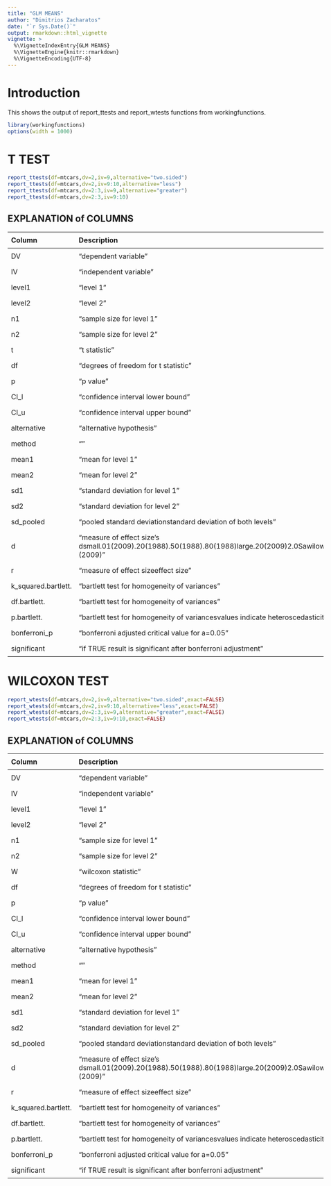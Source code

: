 ```yaml
---
title: "GLM MEANS"
author: "Dimitrios Zacharatos"
date: "`r Sys.Date()`"
output: rmarkdown::html_vignette
vignette: >
  %\VignetteIndexEntry{GLM MEANS}
  %\VignetteEngine{knitr::rmarkdown}
  %\VignetteEncoding{UTF-8}
---
```


<style> 
body { max-width: 95%; margin: 0 auto; padding: 0; } 
.container { width: 100%; max-width: none; } 
/* Example for wider tables */ 
table { width: 80%; table-layout: fixed; } 
th, td { padding: 8px; text-align: left; } 
</style>

# Introduction
This shows the output of report_ttests and report_wtests functions from workingfunctions.

```r
library(workingfunctions)
options(width = 1000)
```

# T TEST
```r
report_ttests(df=mtcars,dv=2,iv=9,alternative="two.sided")
report_ttests(df=mtcars,dv=2,iv=9:10,alternative="less")
report_ttests(df=mtcars,dv=2:3,iv=9,alternative="greater")
report_ttests(df=mtcars,dv=2:3,iv=9:10)
```

## EXPLANATION of COLUMNS
| Column   | Description                                                                 |
|----------|-----------------------------------------------------------------------------|
|DV |                 "dependent variable"  |
|IV |                 "independent variable"  |
|level1|              "level 1"  |
|level2|              "level 2"  |
|n1|                  "sample size for level 1"  |
|n2|                  "sample size for level 2"  |
|t|                   "t statistic"  |
|df|                  "degrees of freedom for t statistic"  |
|p|                   "p value"  |
|CI_l|                "confidence interval lower bound"  |
|CI_u|                "confidence interval upper bound"  |
|alternative|         "alternative hypothesis"  |
|method|              ""  |
|mean1|               "mean for level 1"  |
|mean2|               "mean for level 2"  |
|sd1|                 "standard deviation for level 1"  |
|sd2|                 "standard deviation for level 2"  |
|sd_pooled|           "pooled standard deviation\n\ncombined standard deviation of both levels"  |
|d|                   "measure of effect size\n\ncohen's d\n\nVery small\t0.01\t\tSawilowsky (2009)\nSmall\t\t0.20\t\tCohen (1988)\nMedium\t\t0.50\t\tCohen (1988)\nLarge\t\t0.80\t\tCohen (1988)\nVery large\t\t1.20\t\tSawilowsky (2009)\nHuge\t\t12.0\t\t1Sawilowsky (2009)"  |
|r|                   "measure of effect size\n\ncorrelation effect size"  |
|k_squared.bartlett.| "bartlett test for homogeneity of variances\n\n"  |
|df.bartlett.|        "bartlett test for homogeneity of variances\n\n"  |
|p.bartlett.|         "bartlett test for homogeneity of variances\n\nsignificant values indicate heteroscedasticity"  |
|bonferroni_p|        "bonferroni adjusted critical value for a=0.05"  |
|significant|         "if TRUE result is significant after bonferroni adjustment"  |

# WILCOXON TEST
```r
report_wtests(df=mtcars,dv=2,iv=9,alternative="two.sided",exact=FALSE)
report_wtests(df=mtcars,dv=2,iv=9:10,alternative="less",exact=FALSE)
report_wtests(df=mtcars,dv=2:3,iv=9,alternative="greater",exact=FALSE)
report_wtests(df=mtcars,dv=2:3,iv=9:10,exact=FALSE)
```


## EXPLANATION of COLUMNS

| Column   | Description                                                                 |
|----------|-----------------------------------------------------------------------------|
|DV                  |"dependent variable"  |
|IV                  |"independent variable"  |
|level1              |"level 1"  |
|level2              |"level 2"  |
|n1                  |"sample size for level 1"  |
|n2                  |"sample size for level 2"  |
|W                   |"wilcoxon statistic"  |
|df                  |"degrees of freedom for t statistic"  |
|p                   |"p value"  |
|CI_l                |"confidence interval lower bound"  |
|CI_u                |"confidence interval upper bound"  |
|alternative         |"alternative hypothesis"  |
|method              |""  |
|mean1               |"mean for level 1"  |
|mean2               |"mean for level 2"  |
|sd1                 |"standard deviation for level 1"  |
|sd2                 |"standard deviation for level 2"  |
|sd_pooled           |"pooled standard deviation\n\ncombined standard deviation of both levels"  |
|d                   |"measure of effect size\n\ncohen's d\n\nVery small\t0.01\t\tSawilowsky (2009)\nSmall\t\t0.20\t\tCohen (1988)\nMedium\t\t0.50\t\tCohen (1988)\nLarge\t\t0.80\t\tCohen (1988)\nVery large\t\t1.20\t\tSawilowsky (2009)\nHuge\t\t12.0\t\t1Sawilowsky (2009)"  |
|r                   |"measure of effect size\n\ncorrelation effect size"  |
|k_squared.bartlett. |"bartlett test for homogeneity of variances\n\n"  |
|df.bartlett.        |"bartlett test for homogeneity of variances\n\n"  |
|p.bartlett.         |"bartlett test for homogeneity of variances\n\nsignificant values indicate heteroscedasticity"  |
|bonferroni_p        |"bonferroni adjusted critical value for a=0.05"  |
|significant         |"if TRUE result is significant after bonferroni adjustment"  |
